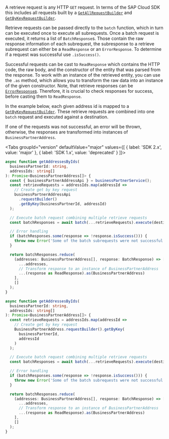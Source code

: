 
A retrieve request is any HTTP `GET` request.
In terms of the SAP Cloud SDK this includes all requests built by a [`GetAllRequestBuilder`](#getall-request-builder) and [`GetByKeyRequestBuilder`](#getbykey-request-builder).

Retrieve requests can be passed directly to the `batch` function, which in turn can be executed once to execute all subrequests.
Once a batch request is executed, it returns a list of `BatchResponse`s.
Those contain the raw response information of each subrequest, the subresponse to a retrieve subrequest can either be a `ReadResponse` or an `ErrorResponse`.
To determine if a request was successful use `.isSuccess()`.

Successful requests can be cast to `ReadResponse` which contains the HTTP code, the raw body, and the constructor of the entity that was parsed from the response.
To work with an instance of the retrieved entity, you can use the `.as` method, which allows you to transform the raw data into an instance of the given constructor.
Note, that retrieve responses can be [`ErrorResponse`s](#error-handling).
Therefore, it is crucial to check responses for success, before casting them to `ReadResponse`.

In the example below, each given address id is mapped to a [`GetByKeyRequestBuilder`](#getbykey-request-builder).
These retrieve requests are combined into one `batch` request and executed against a destination.

If one of the requests was not successful, an error will be thrown, otherwise, the responses are transformed into instances of `BusinessPartnerAddress`.

<Tabs groupId="version" defaultValue="major" values={[ { label: 'SDK 2.x', value: 'major' }, { label: 'SDK 1.x', value: 'deprecated' } ]}>
<TabItem value="major">

```ts
async function getAddressesByIds(
  businessPartnerId: string,
  addressIds: string[]
): Promise<BusinessPartnerAddress[]> {
  const { businessPartnerAddressApi } = businessPartnerService();
  const retrieveRequests = addressIds.map(addressId =>
    // Create get by key request
    businessPartnerAddressApi
      .requestBuilder()
      .getByKey(businessPartnerId, addressId)
  );

  // Execute batch request combining multiple retrieve requests
  const batchResponses = await batch(...retrieveRequests).execute(destination);

  // Error handling
  if (batchResponses.some(response => !response.isSuccess())) {
    throw new Error('Some of the batch subrequests were not successful.');
  }

  return batchResponses.reduce(
    (addresses: BusinessPartnerAddress[], response: BatchResponse) => [
      ...addresses,
      // Transform response to an instance of BusinessPartnerAddress
      ...(response as ReadResponse).as(BusinessPartnerAddress)
    ],
    []
  );
}
```

  </TabItem>
<TabItem value="deprecated">

```ts
async function getAddressesByIds(
  businessPartnerId: string,
  addressIds: string[]
): Promise<BusinessPartnerAddress[]> {
  const retrieveRequests = addressIds.map(addressId =>
    // Create get by key request
    BusinessPartnerAddress.requestBuilder().getByKey(
      businessPartnerId,
      addressId
    )
  );

  // Execute batch request combining multiple retrieve requests
  const batchResponses = await batch(...retrieveRequests).execute(destination);

  // Error handling
  if (batchResponses.some(response => !response.isSuccess())) {
    throw new Error('Some of the batch subrequests were not successful.');
  }

  return batchResponses.reduce(
    (addresses: BusinessPartnerAddress[], response: BatchResponse) => [
      ...addresses,
      // Transform response to an instance of BusinessPartnerAddress
      ...(response as ReadResponse).as(BusinessPartnerAddress)
    ],
    []
  );
}
```

  </TabItem>
  </Tabs>
